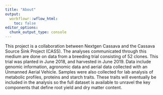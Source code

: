 ```yaml
---
title: "About"
output:
  workflowr::wflow_html:
    toc: false
editor_options:
  chunk_output_type: console
---
```


This project is a collaboration between Nextgen Cassava and the Cassava Source Sink Project (CASS). The analyses communicated through this medium are done on data from a breeding trial consisting of 52 clones. This trial was planted in June 2018, and harvested in June 2019. Data include genomic information, agronomic data and aerial data collected with an Unmanned Aerial Vehicle. Samples were also collected for lab analysis of metabolic profiles, proteins and starch traits. These traits will eventually be included in the analysis so the full dataset is available to unravel the key components that define root yield and dry matter content. 